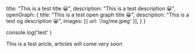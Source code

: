   title: "This is a test title 😀",
  description: "This is a test description 😀",
  openGraph: {
    title: "This is a test open graph title 😀",
    description: "This is a test og description 😀",
    images: [{ url: '/og/me.jpeg' }],
  }
}

console.log('test' )

This is a test aricle, articles will come very soon
